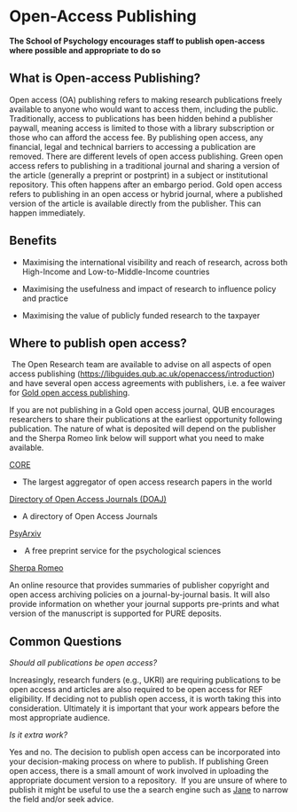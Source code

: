 # Open-Access Publishing 

**The School of Psychology encourages staff to publish open-access where possible and appropriate to do so** 

## What is Open-access Publishing?  

Open access (OA) publishing refers to making research publications freely available to anyone who would want to access them, including the public. Traditionally, access to publications has been hidden behind a publisher paywall, meaning access is limited to those with a library subscription or those who can afford the access fee. By publishing open access, any financial, legal and technical barriers to accessing a publication are removed. There are different levels of open access publishing. Green open access refers to publishing in a traditional journal and sharing a version of the article (generally a preprint or postprint) in a subject or institutional repository. This often happens after an embargo period. Gold open access refers to publishing in an open access or hybrid journal, where a published version of the article is available directly from the publisher. This can happen immediately. 

## Benefits 

-   Maximising the international visibility and reach of research, across both High-Income and Low-to-Middle-Income countries    

-   Maximising the usefulness and impact of research to influence policy and practice   

-   Maximising the value of publicly funded research to the taxpayer 

## Where to publish open access? 

 The Open Research team are available to advise on all aspects of open access publishing (<https://libguides.qub.ac.uk/openaccess/introduction>) and have several open access agreements with publishers, i.e. a fee waiver for [Gold open access publishing](https://libguides.qub.ac.uk/openaccess/Gold).  

If you are not publishing in a Gold open access journal, QUB encourages researchers to share their publications at the earliest opportunity following publication. The nature of what is deposited will depend on the publisher and the Sherpa Romeo link below will support what you need to make available.  

[CORE](https://core.ac.uk/) 

-   The largest aggregator of open access research papers in the world 

[Directory of Open Access Journals (DOAJ)](https://www.doaj.org/) 

-   A directory of Open Access Journals  

[PsyArxiv](https://psyarxiv.com/) 

-    A free preprint service for the psychological sciences 

[Sherpa Romeo](https://v2.sherpa.ac.uk/romeo/) 

An online resource that provides summaries of publisher copyright and open access archiving policies on a journal-by-journal basis. It will also provide information on whether your journal supports pre-prints and what version of the manuscript is supported for PURE deposits.

## Common Questions 

*Should all publications be open access?*  

Increasingly, research funders (e.g., UKRI) are requiring publications to be open access and articles are also required to be open access for REF eligibility. If deciding not to publish open access, it is worth taking this into consideration. Ultimately it is important that your work appears before the most appropriate audience. 

*Is it extra work?* 

Yes and no. The decision to publish open access can be incorporated into your decision-making process on where to publish. If publishing Green open access, there is a small amount of work involved in uploading the appropriate document version to a repository.  If you are unsure of where to publish it might be useful to use the a search engine such as [Jane](https://jane.biosemantics.org/) to narrow the field and/or seek advice. 
